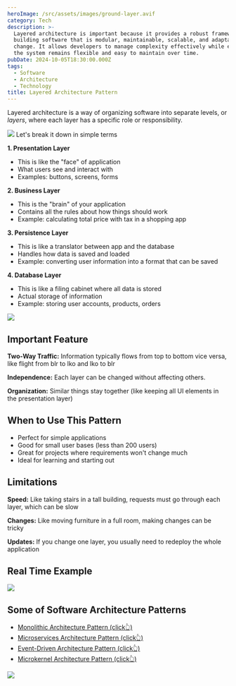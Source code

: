 ```yaml
---
heroImage: /src/assets/images/ground-layer.avif
category: Tech
description: >-
  Layered architecture is important because it provides a robust framework for
  building software that is modular, maintainable, scalable, and adaptable to
  change. It allows developers to manage complexity effectively while ensuring
  the system remains flexible and easy to maintain over time.
pubDate: 2024-10-05T18:30:00.000Z
tags:
  - Software
  - Architecture
  - Technology
title: Layered Architecture Pattern
---
```


Layered architecture is a way of organizing software into separate levels, or _layers_, where each layer has a specific role or responsibility.

![](../../../assets/images/infomation/layered-archetrecture.png)
Let's break it down in simple terms

**1. Presentation Layer**

- This is like the "face" of application
- What users see and interact with
- Examples: buttons, screens, forms

**2. Business Layer**

- This is the "brain" of your application
- Contains all the rules about how things should work
- Example: calculating total price with tax in a shopping app

**3. Persistence Layer**

- This is like a translator between app and the database
- Handles how data is saved and loaded
- Example: converting user information into a format that can be saved

**4. Database Layer**

- This is like a filing cabinet where all data is stored
- Actual storage of information
- Example: storing user accounts, products, orders

![](../../../assets/images/infomation/3tier003.png)

## Important Feature

**Two-Way Traffic:** Information typically flows from top to bottom vice versa, like flight from blr to lko and lko to blr

**Independence:** Each layer can be changed without affecting others.

**Organization:** Similar things stay together (like keeping all UI elements in the presentation layer)

## When to Use This Pattern

- Perfect for simple applications
- Good for small user bases (less than 200 users)
- Great for projects where requirements won't change much
- Ideal for learning and starting out

## Limitations

**Speed:** Like taking stairs in a tall building, requests must go through each layer, which can be slow

**Changes:** Like moving furniture in a full room, making changes can be tricky

**Updates:** If you change one layer, you usually need to redeploy the whole application

## Real Time Example

![](../../../assets/images/infomation/mermaid-diagram-20241017161215.png)

## Some of Software Architecture Patterns

- [Monolithic Architecture Pattern (click👆)](https://pranshu.tech/post/software-architecture-pattern/monolithic-architecture-pattern/)
- [Microservices Architecture Pattern (click👆)](https://pranshu.tech/post/software-architecture-pattern/microservices-architecture-pattern/)
- [Event-Driven Architecture Pattern (click👆)](https://pranshu.tech/post/post/software-architecture-pattern/event-driven-architecture-pattern/)
- [Microkernel Architecture Pattern (click👆)](https://pranshu.tech/post/software-architecture-pattern/microkernel-architecture-pattern/)

![](../../../assets/images/infomation/types-of-archetecture.png)
